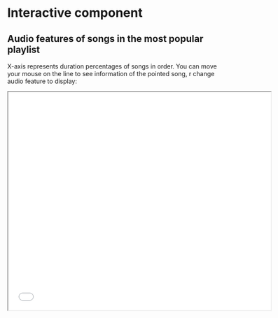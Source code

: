 # Interactive component
## Audio features of songs in the most popular playlist

X-axis represents duration percentages of songs in order. 
You can move your mouse on the line to see information of the pointed song, r change audio feature to display:
	

<iframe src="d3.html" width="600" height="500"></iframe>
